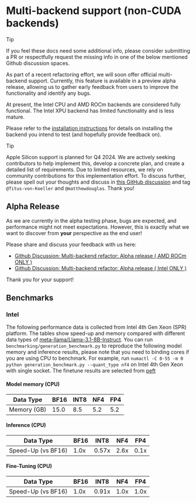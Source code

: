 # Multi-backend support (non-CUDA backends)

> [!Tip]
> If you feel these docs need some additional info, please consider submitting a PR or respectfully request the missing info in one of the below mentioned Github discussion spaces.

As part of a recent refactoring effort, we will soon offer official multi-backend support. Currently, this feature is available in a preview alpha release, allowing us to gather early feedback from users to improve the functionality and identify any bugs.

At present, the Intel CPU and AMD ROCm backends are considered fully functional. The Intel XPU backend has limited functionality and is less mature.

Please refer to the [installation instructions](./installation#multi-backend) for details on installing the backend you intend to test (and hopefully provide feedback on).

> [!Tip]
> Apple Silicon support is planned for Q4 2024. We are actively seeking contributors to help implement this, develop a concrete plan, and create a detailed list of requirements. Due to limited resources, we rely on community contributions for this implementation effort. To discuss further, please spell out your thoughts and discuss in [this GitHub discussion](https://github.com/bitsandbytes-foundation/bitsandbytes/discussions/1340) and tag `@Titus-von-Koeller` and `@matthewdouglas`. Thank you!

## Alpha Release

As we are currently in the alpha testing phase, bugs are expected, and performance might not meet expectations. However, this is exactly what we want to discover from **your** perspective as the end user!

Please share and discuss your feedback with us here:

- [Github Discussion: Multi-backend refactor: Alpha release ( AMD ROCm ONLY )](https://github.com/bitsandbytes-foundation/bitsandbytes/discussions/1339)
- [Github Discussion: Multi-backend refactor: Alpha release ( Intel ONLY )](https://github.com/bitsandbytes-foundation/bitsandbytes/discussions/1338)

Thank you for your support!

## Benchmarks

### Intel

The following performance data is collected from Intel 4th Gen Xeon (SPR) platform. The tables show speed-up and memory compared with different data types of [meta-llama/Llama-3.1-8B-Instruct](https://huggingface.co/meta-llama/Llama-3.1-8B-Instruct).
You can run `benchmarking/generation_benchmark.py` to reproduce the following model memory and inference results, please note that you need to binding cores if you are using CPU to benchmark. For example, run `numactl -C 0-55 -m 0 python generation_benchmark.py --quant_type nf4` on Intel 4th Gen Xeon with single socket.
The finetune results are selected from [peft](https://github.com/huggingface/peft/blob/main/examples/olora_finetuning/olora_finetuning.py)

#### Model memory (CPU)
| Data Type | BF16 | INT8 | NF4 | FP4 |
|---|---|---|---|---|
| Memory (GB) | 15.0 | 8.5 | 5.2 | 5.2 |

#### Inference (CPU)

| Data Type | BF16 | INT8 | NF4 | FP4 |
|---|---|---|---|---|
| Speed-Up (vs BF16) | 1.0x | 0.57x | 2.6x | 0.1x |

#### Fine-Tuning (CPU)

| Data Type | BF16 | INT8 | NF4 | FP4 |
|---|---|---|---|---|
| Speed-Up (vs BF16) | 1.0x | 0.91x | 1.0x | 1.0x |
